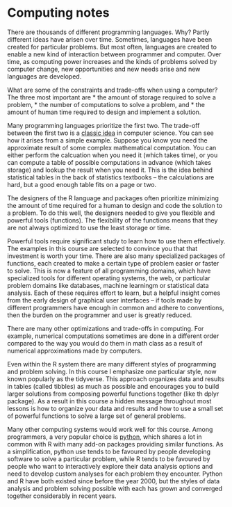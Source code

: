 
# Computing notes

There are thousands of different programming languages. Why? Partly different ideas have arisen over time. Sometimes, languages have been created for particular problems. But most often, languages are created to enable a new kind of interaction between programmer and computer. Over time, as computing power increases and the kinds of problems solved by computer change, new opportunities and new needs arise and new languages are developed.

What are some of the constraints and trade-offs when using a computer? The three most important are
* the amount of storage required to solve a problem,
* the number of computations to solve a problem, and
* the amount of human time required to design and implement a solution.

Many programming languages prioritize the first two. The trade-off between the first two is a [classic idea](https://en.wikipedia.org/wiki/Space%E2%80%93time_tradeoff) in computer science. You can see how it arises from a simple example. Suppose you know you need the approximate result of some complex mathematical computation. You can either perform the calcuation when you need it (which takes time), or you can compute a table of possible computations in advance (which takes storage) and lookup the result when you need it. This is the idea behind statistical tables in the back of statistics textbooks -- the calculations are hard, but a good enough table fits on a page or two.

The designers of the R language and packages often prioritize minimizing the amount of time required for a human to design and code the solution to a problem. To do this well, the designers needed to give you flexible and powerful tools (functions). The flexibility of the functions means that they are not always optimized to use the least storage or time.

Powerful tools require significant study to learn how to use them effectively. The examples in this course are selected to convince you that that investment is worth your time. There are also many specialized packages of functions, each created to make a certain type of problem easier or faster to solve. This is now a feature of all programming domains, which have specialized tools for different operating systems, the web, or particular problem domains like databases, machine learningm or statistical data analysis. Each of these requires effort to learn, but a helpful insight comes from the early design of graphical user interfaces -- if tools made by different programmers have enough in common and adhere to conventions, then the burden on the programmer and user is greatly reduced.

There are many other optimizations and trade-offs in computing. For example, numerical computations sometimes are done in a different order compared to the way you would do them in math class as a result of numerical approximations made by computers.

Even within the R system there are many different styles of programming and problem solving. In this course I emphasize one particular style, now known popularly as the tidyverse. This approach organizes data and results in tables (called tibbles) as much as possible and encourages you to build larger solutions from composing powerful functions together (like th dplyr package). As a result in this course a hidden message throughout most lessons is how to organize your data and results and how to use a small set of powerful functions to solve a large set of general problems.

Many other computing systems would work well for this course. Among programmers, a very popular choice is
[python](https://www.python.org/), which shares a lot in common with R with many add-on packages providing similar functions. As a simplification, python use tends to be favoured by people developing software to solve a particular problem, while R tends to be favoured by people who want to interactively explore their data analysis options and need to develop custom analyses for each problem they encounter. Python and R have both existed since before the year 2000, but the styles of data analysis and problem solving possible with each has grown and converged together considerably in recent years.

